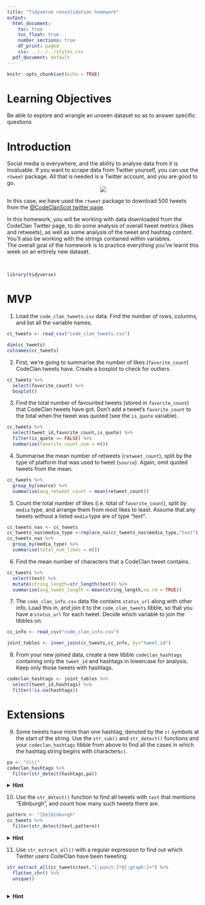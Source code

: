 ```yaml
---
title: "Tidyverse consolidation homework"
output:
  html_document:
    toc: true
    toc_float: true
    number_sections: true
    df_print: paged
    css: ../../../styles.css
  pdf_document: default
---
```


```r
knitr::opts_chunk$set(echo = TRUE)
```


# Learning Objectives 

Be able to explore and wrangle an unseen dataset so as to answer specific questions

# Introduction

Social media is everywhere, and the ability to analyse data from it is invaluable. If you want to scrape data from Twitter yourself, you can use the `rtweet` package. All that is needed is a Twitter account, and you are good to go. 
<center>
![](http://www.storybench.org/wp-content/uploads/2018/11/rtweet-730x461.png)
</center>

In this case, we have used the `rtweet` package to download 500 tweets from the [@CodeClanScot twitter page](https://twitter.com/CodeClanScot). 
  
In this homework, you will be working with data downloaded from the CodeClan Twitter page, to do some analysis of overall tweet metrics (likes and retweets), as well as some analysis of the tweet and hashtag content. You'll also be working with the strings contained within variables. 
<br>
The overall goal of the homework is to practice everything you've learnt this week on an entirely new dataset. 
<br>

<br>

```r
library(tidyverse)
```

# MVP 

1. Load the `code_clan_tweets.csv` data. Find the number of rows, columns, and list all the variable names. 
```r
cc_tweets <- read_csv("code_clan_tweets.csv")
```

```r
dim(cc_tweets)
colnames(cc_tweets)
```


2. First, we're going to summarise the number of likes (`favorite_count`) CodeClan tweets have. Create a boxplot to check for outliers. 
```r
cc_tweets %>% 
  select(favorite_count) %>% 
  boxplot()

```





3. Find the total number of favourited tweets (stored in `favorite_count`) that CodeClan tweets have got. Don't add a tweet's `favorite_count` to the total when the tweet was quoted (see the `is_quote` variable). 
```r
cc_tweets %>% 
  select(tweet_id,favorite_count,is_quote) %>% 
  filter(is_quote == FALSE) %>% 
  summarise(favorite_count_num = n())
```
4. Summarise the mean number of retweets (`retweet_count`), split by the type of platform that was used to tweet (`source`). Again, omit quoted tweets from the mean.
```r
cc_tweets %>% 
  group_by(source) %>% 
  summarise(avg_retweet_count = mean(retweet_count))
```


5. Count the total number of likes (i.e. total of `favorite_count`), split by `media` type, and arrange them from most likes to least. Assume that any tweets without a listed `media` type are of type "text".  
```r
cc_tweets_nas <- cc_tweets
cc_tweets_nas$media_type <-replace_na(cc_tweets_nas$media_type,"text") 
cc_tweets_nas %>%
  group_by(media_type) %>% 
  summarise(total_num_likes = n())
```


6. Find the mean number of characters that a CodeClan tweet contains.
```r
cc_tweets %>% 
  select(text) %>% 
  mutate(string_length=str_length(text)) %>% 
  summarise(avg_tweet_length = mean(string_length,na.rm = TRUE))
```


7. The `code_clan_info.csv` data file contains `status_url` along with other info. Load this in, and join it to the `code_clan_tweets` tibble, so that you have a `status_url` for each tweet. Decide which variable to join the tibbles on.  
```r
cc_info <- read_csv("code_clan_info.csv")
```

```r
joint_tables <- inner_join(cc_tweets,cc_info, by="tweet_id")
```


8. From your new joined data, create a new tibble `codeclan_hashtags` containing only the `tweet_id` and hashtags in lowercase for analysis. Keep only those tweets with hashtags.
```r
codeclan_hashtags <- joint_tables %>% 
  select(tweet_id,hashtags) %>% 
  filter(!is.na(hashtags))
```

# Extensions

9. Some tweets have more than one hashtag, denoted by the `c(` symbols at the start of the string. Use the `str_sub()` and `str_detect()` functions and your `codeclan_hashtags` tibble from above to find all the cases in which the hashtag string begins with characters`c(`.
```r
pa <- "c\\("
codeclan_hashtags %>% 
  filter(str_detect(hashtags,pa))
```

<details>
<summary>**Hint**</summary>
Try a regex pattern `"c\\("`. The double backslash is necessary in R to mark a backslash as itself being escaped. 
</details>

10. Use the `str_detect()` function to find all tweets with `text` that mentions "Edinburgh", and count how many such tweets there are.
```r
pattern <- "[Ee]dinburgh"
cc_tweets %>%
  filter(str_detect(text,pattern))

```

<details>
<summary>**Hint**</summary>
You may need to make sure your tweets are all the same case before searching.
</details>

11. Use `str_extract_all()` with a regular expression to find out which Twitter users CodeClan have been tweeting.
```r
str_extract_all(cc_tweets$text,"[:punct:]*@[:graph:]+") %>% 
  flatten_chr() %>% 
  unique()
  
```

<details>
<summary>**Hint**</summary>
Think about all the different characters which could be in a Twitter username, do a bit of online research
</details>

